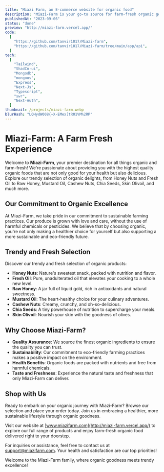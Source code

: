 ```yaml
---
title: "Miazi Farm, an E-commerce website for organic food"
description: "Miazi-Farm is your go-to source for farm-fresh organic goodness. We are passionate about providing high-quality organic food products that are both healthy and delicious."
publishedAt: "2023-09-06"
status: "done"
preview: "http://miazi-farm.vercel.app/"
code:
  [
    "https://github.com/tanvir1017/Miazi-farm",
    "https://github.com/tanvir1017/Miazi-farm/tree/main/app/api",
  ]
tech:
  [
    "Tailwind",
    "ShadCn-ui",
    "Mongodb",
    "mongoos",
    "Express",
    "Next-Js",
    "Typescript",
    "swr",
    "Next-Auth",
  ]
thumbnail: /projects/miazi-farm.webp
blurHash: "LQHydW008{~X-EMex[tR01%M%2RP"
---
```


# Miazi-Farm: A Farm Fresh Experience

Welcome to **Miazi-Farm**, your premier destination for all things organic and farm-fresh! We're passionate about providing you with the highest quality organic foods that are not only good for your health but also delicious. Explore our trendy selection of organic delights, from Honey Nuts and Fresh Oil to Raw Honey, Mustard Oil, Cashew Nuts, Chia Seeds, Skin Olivoil, and much more.

## Our Commitment to Organic Excellence

At Miazi-Farm, we take pride in our commitment to sustainable farming practices. Our produce is grown with love and care, without the use of harmful chemicals or pesticides. We believe that by choosing organic, you're not only making a healthier choice for yourself but also supporting a more sustainable and eco-friendly future.

## Trendy and Fresh Selection

Discover our trendy and fresh selection of organic products:

- **Honey Nuts**: Nature's sweetest snack, packed with nutrition and flavor.
- **Fresh Oil**: Pure, unadulterated oil that elevates your cooking to a whole new level.
- **Raw Honey**: A jar full of liquid gold, rich in antioxidants and natural sweetness.
- **Mustard Oil**: The heart-healthy choice for your culinary adventures.
- **Cashew Nuts**: Creamy, crunchy, and oh-so-delicious.
- **Chia Seeds**: A tiny powerhouse of nutrition to supercharge your meals.
- **Skin Olivoil**: Nourish your skin with the goodness of olives.

## Why Choose Miazi-Farm?

- **Quality Assurance**: We source the finest organic ingredients to ensure the quality you can trust.
- **Sustainability**: Our commitment to eco-friendly farming practices makes a positive impact on the environment.
- **Health Benefits**: Organic foods are packed with nutrients and free from harmful chemicals.
- **Taste and Freshness**: Experience the natural taste and freshness that only Miazi-Farm can deliver.

## Shop with Us

Ready to embark on your organic journey with Miazi-Farm? Browse our selection and place your order today. Join us in embracing a healthier, more sustainable lifestyle through organic goodness.

Visit our website at [www.miazifarm.com](http://miazi-farm.vercel.app/) to explore our full range of products and enjoy farm-fresh organic food delivered right to your doorstep.

For inquiries or assistance, feel free to contact us at [support@miazifarm.com](mailto:support@miazifarm.com). Your health and satisfaction are our top priorities!

Welcome to the Miazi-Farm family, where organic goodness meets trendy excellence!
